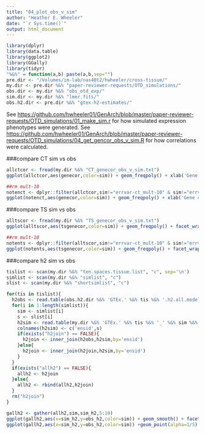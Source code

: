 ```yaml
---
title: "04_plot_obs_v_sim"
author: "Heather E. Wheeler"
date: "`r Sys.time()`"
output: html_document
---
```


```r
library(dplyr)
library(data.table)
library(ggplot2)
library(GGally)
library(tidyr)
"%&%" = function(a,b) paste(a,b,sep="")
pre.dir <- "/Volumes/im-lab/nas40t2/hwheeler/cross-tissue/"
my.dir <- pre.dir %&% "paper-reviewer-requests/OTD_simulations/"
obs.dir <- my.dir %&% "obs_otd_exp/"
sim.dir <- my.dir %&% "lmer.fits/"
obs.h2.dir <- pre.dir %&% "gtex-h2-estimates/"
```

See <https://github.com/hwheeler01/GenArch/blob/master/paper-reviewer-requests/OTD_simulations/01_make_sim.r> for how simulated expression phenotypes were generated. See <https://github.com/hwheeler01/GenArch/blob/master/paper-reviewer-requests/OTD_simulations/04_get_gencor_obs_v_sim.R> for how correlations were calculated.

###compare CT sim vs obs
```r
allctcor <- fread(my.dir %&% "CT_genecor_obs_v_sim.txt")
ggplot(allctcor,aes(genecor,color=sim)) + geom_freqpoly() + xlab('Gene correlation (obs v. sim)') + theme_bw()

##rm mult-10
notenct <- dplyr::filter(allctcor,sim!="errvar-ct_mult-10" & sim!="errvar-sum_mult-10" & sim!="errvar-ts_mult-10")
ggplot(notenct,aes(genecor,color=sim)) + geom_freqpoly() + xlab('Gene correlation (obs v. sim)') + theme_bw()
```

###compare TS sim vs obs
```r
alltscor <- fread(my.dir %&% "TS_genecor_obs_v_sim.txt")
ggplot(alltscor,aes(tsgenecor,color=sim)) + geom_freqpoly() + facet_wrap(~tissue) + theme_bw() + xlab('Gene correlation (obs v. sim)')

##rm mult-10
notents <- dplyr::filter(alltscor,sim!="errvar-ct_mult-10" & sim!="errvar-sum_mult-10" & sim!="errvar-ts_mult-10")
ggplot(notents,aes(tsgenecor,color=sim)) + geom_freqpoly() + facet_wrap(~tissue) + theme_bw() + xlab('Gene correlation (obs v. sim)')
```


###compare h2 sim vs obs
```r
tislist <- scan(my.dir %&% "ten.spaces.tissue.list", "c", sep='\n')
simlist <- scan(my.dir %&% "simlist", "c")
slist <- scan(my.dir %&% "shortsimlist", "c")

for(tis in tislist){
  h2obs <- read.table(obs.h2.dir %&% 'GTEx.' %&% tis %&% '.h2.all.models_FHSfdr0.05.Chr1-22_globalOtherChr.2015-10-06.txt', header=T,sep='\t') %>% select(tissue,ensid,gene,local.h2) %>% rename(obs_h2 = local.h2)
  for(i in 1:length(simlist)){
    sim <- simlist[i]
    s <- slist[i]
    h2sim <- read.table(my.dir %&% 'GTEx.' %&% tis %&% '_' %&% sim %&% '.h2.all.models_FHSfdr0.05.Chr1-22_globalOtherChr.2016-06-22.txt',header=T,sep='\t') %>% select(ensid,local.h2)
    colnames(h2sim) <- c('ensid',s)
    if(exists("h2join") == FALSE){
      h2join <- inner_join(h2obs,h2sim,by='ensid') 
    }else{
      h2join <- inner_join(h2join,h2sim,by='ensid')
    }
  }
  if(exists("allh2") == FALSE){
    allh2 <- h2join
  }else{
    allh2 <- rbind(allh2,h2join)
  }
  rm("h2join")
}

gallh2 <- gather(allh2,sim,sim_h2,5:10)
ggplot(gallh2,aes(x=sim_h2,y=obs_h2,color=sim)) + geom_smooth() + facet_wrap(~tissue,ncol=3) + theme_bw() + xlab("simulation h2") + ylab("observed h2")
ggplot(gallh2,aes(x=sim_h2,y=obs_h2,color=sim)) +geom_point(alpha=1/5) + geom_smooth() + facet_wrap(~tissue,ncol=3) + theme_bw() + xlab("simulation h2") + ylab("observed h2")
```